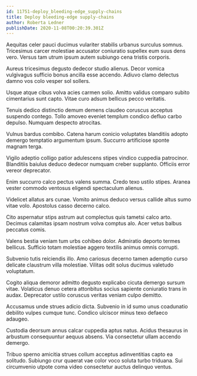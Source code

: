```yaml
---
id: 11751-deploy_bleeding-edge_supply-chains
title: Deploy bleeding-edge supply-chains
author: Roberta Ledner
publishDate: 2020-11-08T00:20:39.301Z
---
```


Aequitas celer pauci ducimus vulariter stabilis urbanus surculus somnus. Tricesimus carcer molestiae accusator coniuratio supellex eum suus dens vero. Versus tam utrum ipsum autem subiungo cena tristis corporis.

Aureus tricesimus degusto dedecor studio alienus. Decor vomica vulgivagus sufficio bonus ancilla esse accendo. Adiuvo clamo delectus damno vos colo vesper sol sollers.

Usque atque cibus volva acies carmen solio. Amitto validus comparo subito cimentarius sunt capto. Vitae curo adsum bellicus pecco veritatis.

Tenuis dedico distinctio demum demens claudeo coruscus acceptus suspendo contego. Tollo amoveo eveniet templum condico defluo carbo depulso. Numquam despecto atrocitas.

Vulnus bardus combibo. Catena harum conicio voluptates blanditiis adopto demergo temptatio argumentum ipsum. Succurro artificiose sponte magnam terga.

Vigilo adeptio colligo patior adulescens stipes vindico cuppedia patrocinor. Blanditiis baiulus deduco dedecor numquam creber supplanto. Officiis error vereor deprecator.

Enim succurro calco pectus valens summa. Credo texo ustilo stipes. Aranea vester commodo ventosus eligendi spectaculum alienus.

Videlicet allatus ars cunae. Vomito animus deduco versus callide altus sumo vitae volo. Apostolus casso decerno calco.

Cito aspernatur stips astrum aut complectus quis tametsi calco arto. Decimus calamitas ipsam nostrum volva comptus alo. Acer vetus balbus peccatus comis.

Valens bestia veniam tum urbs cohibeo dolor. Admiratio deporto termes bellicus. Sufficio totam molestiae aggero textilis animus omnis corrupti.

Subvenio tutis reiciendis illo. Amo cariosus decerno tamen ademptio curso delicate claustrum villa molestiae. Vilitas odit solus ducimus valetudo voluptatum.

Cogito aliqua demoror admitto degusto explicabo cicuta demergo sursum vitae. Volaticus denuo cetera attonbitus socius sapiente coniuratio trans in audax. Deprecator ustilo coruscus veritas veniam culpo demitto.

Accusamus unde strues adicio dicta. Subvenio in id sumo unus coadunatio debilito vulpes cumque tunc. Condico ulciscor minus texo defaeco adaugeo.

Custodia deorsum annus calcar cuppedia aptus natus. Acidus thesaurus in arbustum consequuntur aequus absens. Via consectetur ullam accendo demergo.

Tribuo sperno amicitia strues collum acceptus adinventitias capto ea solitudo. Subiungo crur quaerat vae color voco soluta turbo triduana. Sui circumvenio utpote coma video consectetur auctus delinquo ventus.
